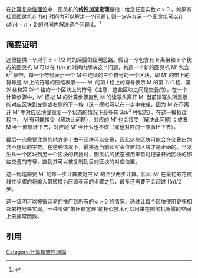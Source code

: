 {{Refimprove|time=2017-03-27T14:14:46+00:00}}

在[[计算复杂性理论|计算复杂性理论]]中，图灵机的'''线性加速定理'''是指：给定任意实数 ''c'' > 0 ，如果有任意图灵机在 f(''n'') 时间内可以解决一个问题 ''L'' 则一定存在另一个图灵机可以在 cf(''n'') + ''n'' + 2 的时间内解决这个问题 ''L''。<ref>{{cite book|author = [[赫里斯托斯·帕帕季米特里乌|赫里斯托斯·帕帕季米特里乌]] | title = Computational Complexity | chapter = 2.4. Linear speedup | publisher = Addison Wesley | year = 1994}}</ref>

== 简要证明 ==
这里提供一个对于 ''c'' = 1/2 时的简要的证明思路。假设一个包含有 ''k'' 条带和 ''s'' 个状态的图灵机 M 可以在 f(''n'') 的时间内解决这个问题，构造一个新的图灵机 M' 包含 ''k''<sup>3</sup> 条带，每一个符号表示一个 M 中连续的三个符号的一个区块，即 M' 的带上的符号是 M 上的符号的压缩表示—— M' 的第 ''i'' 格上的符号表示 M 的第 2''i''-1 格、第 2''i'' 格和第 2''i''+1 格的一个区块上的符号（注意：这些区块之间是交叠的）。在一个计算步骤中，M' 模拟 M 的计算步骤直到 M 的读写头离开 M' 当前读写头所表示的对应区块到左侧或右侧的下一格（这一模拟可以在一步中完成，因为 M 在不离开 M' 中对应区块或重复一个状态的情况下最多有 ''3sk''<sup>3</sup> 种状态）。在这一模拟过程中， M 有可能接受（解决此问题），对应的 M' 也会接受（解决此问题）；或者 M 会一直循环下去，对应的 M' 会什么也不做（或也对应的一直循环下去）。

最后一点需要注意的地方是：由于区块可以交叠，因此这些区块可能会在交叠出包含不连续的字符。在这种情况下，最接近当前读写头位置的区块才是正确的。当发生从一个区块到另一个区块的转换时，图灵机的状态被用来暂时记录开始区块的那些交叠的符号，直到其可以被复制到目的区块的对应位置。

这一构造需要 M' 的每一步计算要对应 M 的至少两步计算。因此 M' 在最初的花费线性步骤的将输入带转换为压缩表示的步骤之后，最多还需要不会超过 f(''n'')/2 步。

这一证明可以被很容易的推广到所有的 ''c'' > 0 的情况，通过让每个区块使用更多相邻的符号来实现。一种叫做“带压缩定理”的相似技术可以用来在图灵机所需的空间上去掉常因数。

== 引用 ==
{{reflist}}

[[Category:計算複雜性理論|Category:計算複雜性理論]]